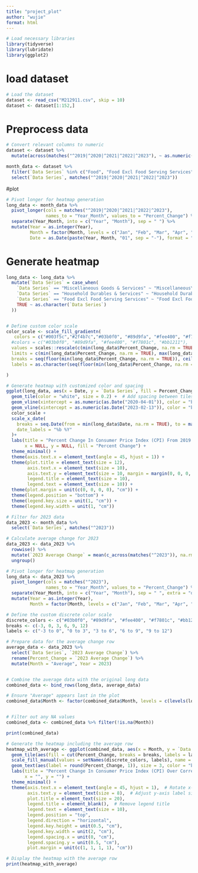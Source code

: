```yaml
---
title: "project_plot"
author: "wujie"
format: html
---
```


```r
# Load necessary libraries
library(tidyverse)
library(lubridate)
library(ggplot2)
```


# load dataset
```r
# Load the dataset
dataset <- read_csv("M212911.csv", skip = 10)
dataset <- dataset[1:152,]
```

# Preprocess data
```r
# Convert relevant columns to numeric
dataset <- dataset %>%
  mutate(across(matches("^2019|^2020|^2021|^2022|^2023"), ~ as.numeric(as.character(.))))

month_data <- dataset %>%
  filter(`Data Series` %in% c("Food", "Food Excl Food Serving Services", "Clothing & Footwear", "Housing & Utilities", "Household Durables & Services", "Health Care", "Transport", "Communication", "Recreation & Culture", "Education", "Miscellaneous Goods & Services", "All Items")) %>%
  select(`Data Series`, matches("^2019|^2020|^2021|^2022|^2023"))

```

#plot

```r
# Pivot longer for heatmap generation
long_data <- month_data %>%
  pivot_longer(cols = matches("^2019|^2020|^2021|^2022|^2023"), 
               names_to = "Year_Month", values_to = "Percent_Change") %>%
  separate(Year_Month, into = c("Year", "Month"), sep = " ") %>%
  mutate(Year = as.integer(Year), 
         Month = factor(Month, levels = c("Jan", "Feb", "Mar", "Apr", "May", "Jun", "Jul", "Aug", "Sep", "Oct", "Nov", "Dec")),
         Date = as.Date(paste(Year, Month, "01", sep = "-"), format = "%Y-%b-%d"))

```

# Generate heatmap
```r


long_data <- long_data %>%
  mutate(`Data Series` = case_when(
    `Data Series` == "Miscellaneous Goods & Services" ~ "Miscellaneous\nGoods & Services",
    `Data Series` == "Household Durables & Services" ~ "Household Durables\n& Services",
    `Data Series` == "Food Excl Food Serving Services" ~ "Food Excl Food\nServing Services",
    TRUE ~ as.character(`Data Series`)
  ))


# Define custom color scale
color_scale <- scale_fill_gradientn(
   colors = c("#003f5c","#2f4b7c","#03b0f0", "#89d9fa", "#fee400", "#f7801c", "#bb1211", "#7a0c0a", "#440606"),
  #colors = c("#03b0f0", "#89d9fa", "#fee400", "#f7801c", "#bb1211"),
  values = scales::rescale(c(min(long_data$Percent_Change, na.rm = TRUE), -3, 0, 3, 6, 9, 12, max(long_data$Percent_Change, na.rm = TRUE))),  # Define breakpoints dynamically
  limits = c(min(long_data$Percent_Change, na.rm = TRUE), max(long_data$Percent_Change, na.rm = TRUE)),  # Dynamic limits
  breaks = seq(floor(min(long_data$Percent_Change, na.rm = TRUE)), ceiling(max(long_data$Percent_Change, na.rm = TRUE)), by = 3),  # Adjust breaks dynamically
  labels = as.character(seq(floor(min(long_data$Percent_Change, na.rm = TRUE)), ceiling(max(long_data$Percent_Change, na.rm = TRUE)), by = 3))  # Adjust labels dynamically

)

# Generate heatmap with customized color and spacing
ggplot(long_data, aes(x = Date, y = `Data Series`, fill = Percent_Change)) +
  geom_tile(color = "white", size = 0.2) +  # Add spacing between tiles
  geom_vline(xintercept = as.numeric(as.Date("2020-04-01")), color = "black", linetype = "solid", size = 0.8) +  # circuit breaker lockdown 
  geom_vline(xintercept = as.numeric(as.Date("2023-02-13")), color = "black", linetype = "solid", size = 0.8) +  # fully release
  color_scale +
  scale_x_date(
    breaks = seq.Date(from = min(long_data$Date, na.rm = TRUE), to = max(long_data$Date, na.rm = TRUE), by = "6 months"),
    date_labels = "%b %Y"
  )+
  labs(title = "Percent Change In Consumer Price Index (CPI) From 2019 to 2023",
       x = NULL, y = NULL, fill = "Percent Change") +
  theme_minimal() +
  theme(axis.text.x = element_text(angle = 45, hjust = 1)) +
  theme(plot.title = element_text(size = 12), 
        axis.text.x = element_text(size = 10), 
        axis.text.y = element_text(size = 10, margin = margin(0, 0, 0, 20)), 
        legend.title = element_text(size = 10),
        legend.text = element_text(size = 10)) +
  theme(plot.margin = unit(c(0, 0, 0, 0), "cm")) +
  theme(legend.position = "bottom") +
  theme(legend.key.size = unit(1, "cm")) +
  theme(legend.key.width = unit(1, "cm"))
```
```r

# Filter for 2023 data
data_2023 <- month_data %>%
  select(`Data Series`, matches("^2023"))

# Calculate average change for 2023
data_2023 <- data_2023 %>%
  rowwise() %>%
  mutate(`2023 Average Change` = mean(c_across(matches("^2023")), na.rm = TRUE)) %>%
  ungroup()

# Pivot longer for heatmap generation
long_data <- data_2023 %>%
  pivot_longer(cols = matches("^2023"), 
               names_to = "Year_Month", values_to = "Percent_Change") %>%
  separate(Year_Month, into = c("Year", "Month"), sep = " ", extra = "drop") %>%
  mutate(Year = as.integer(Year), 
         Month = factor(Month, levels = c("Jan", "Feb", "Mar", "Apr", "May", "Jun", "Jul", "Aug", "Sep", "Oct", "Nov", "Dec")))

# Define the custom discrete color scale
discrete_colors <- c("#03b0f0", "#89d9fa", "#fee400", "#f7801c", "#bb1211")
breaks <- c(-3, 0, 3, 6, 9, 12)
labels <- c("-3 to 0", "0 to 3", "3 to 6", "6 to 9", "9 to 12")


```


```r
# Prepare data for the average change row
average_data <- data_2023 %>%
  select(`Data Series`, `2023 Average Change`) %>%
  rename(Percent_Change = `2023 Average Change`) %>%
  mutate(Month = "Average", Year = 2023)


# Combine the average data with the original long data
combined_data <- bind_rows(long_data, average_data)

# Ensure "Average" appears last in the plot
combined_data$Month <- factor(combined_data$Month, levels = c(levels(long_data$Month), "Average"))


# Filter out any NA values
combined_data <- combined_data %>% filter(!is.na(Month))

```

```r
print(combined_data)
```



```r

# Generate the heatmap including the average row
heatmap_with_average <- ggplot(combined_data, aes(x = Month, y = `Data Series`)) +
  geom_tile(aes(fill = cut(Percent_Change, breaks = breaks, labels = labels, include.lowest = TRUE)), color = "white", size = 1) +  # Use white fill and black border for each tile
  scale_fill_manual(values = setNames(discrete_colors, labels), name = "Percent Change") +
  geom_text(aes(label = round(Percent_Change, 1)), size = 3, color = "black") +  # Add text labels for percent change
  labs(title = "Percent Change In Consumer Price Index (CPI) Over Corresponding Period Of Previous Year, 2023",
       x = "", y = "") +
  theme_minimal() +
  theme(axis.text.x = element_text(angle = 45, hjust = 1),  # Rotate x-axis labels
        axis.text.y = element_text(size = 8),  # Adjust y-axis label size
        plot.title = element_text(size = 20), 
        legend.title = element_blank(),  # Remove legend title
        legend.text = element_text(size = 10),
        legend.position = "top",
        legend.direction = "horizontal",
        legend.key.height = unit(0.5, "cm"),
        legend.key.width = unit(2, "cm"),
        legend.spacing.x = unit(0, "cm"),
        legend.spacing.y = unit(0.5, "cm"),
        plot.margin = unit(c(1, 1, 1, 1), "cm"))

# Display the heatmap with the average row
print(heatmap_with_average)
```
